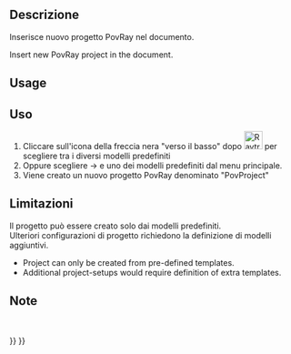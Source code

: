 <languages/>

<div class="mw-translate-fuzzy">
{{Docnav/it||[[Raytracing_Lux/it|Nuovo progetto Luxrender]]|[[Raytracing_Workbench/it|Raytracing]]|IconL=|IconC=Workbench_Raytracing.svg|IconR=Raytracing_Lux.png}}
</div>

<div class="mw-translate-fuzzy">
{{GuiCommand/it|Name=Raytracing New|Name/it=New|MenuLocation=Raytracing → Nuovo progetto Pov-Ray‏‎||Workbenches=[[Raytracing_Workbench/it|Raytracing]]|Shortcut=|SeeAlso=}}
</div>

<div class="mw-translate-fuzzy">
==Descrizione==
Inserisce nuovo progetto PovRay nel documento.
</div>

Insert new PovRay project in the document.

==Usage==

<div class="mw-translate-fuzzy">
==Uso==
#Cliccare sull'icona della freccia nera "verso il basso" dopo [[Image:Raytracing_New.png|32px]] per scegliere tra i diversi modelli predefiniti
#Oppure scegliere {{KEY| Raytracing}}  →  {{KEY| Nuovo progetto Pov-Ray}} e uno dei modelli predefiniti dal menu principale.
#Viene creato un nuovo progetto PovRay denominato "PovProject"
</div>

<div class="mw-translate-fuzzy">
==Limitazioni==
Il progetto può essere creato solo dai modelli predefiniti.
<br />
Ulteriori configurazioni di progetto richiedono la definizione di modelli aggiuntivi.
</div>

* Project can only be created from pre-defined templates.
* Additional project-setups would require definition of extra templates.

<div class="mw-translate-fuzzy">
==Note==
<br />
</div>


<div class="mw-translate-fuzzy">
{{Docnav/it||[[Raytracing_Lux/it|Nuovo progetto Luxrender]]|[[Raytracing_Workbench/it|Raytracing]]|IconL=|IconC=Workbench_Raytracing.svg|IconR=Raytracing_Lux.png}}
</div>

{{Raytracing_Tools_navi{{#translation:}}}}
{{Userdocnavi{{#translation:}}}}